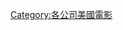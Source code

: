 {{Cat more|索尼经典电影}}

{{DEFAULTSORT:Sony Pictures Classics films}}
[[Category:各公司美國電影|Category:各公司美國電影]]